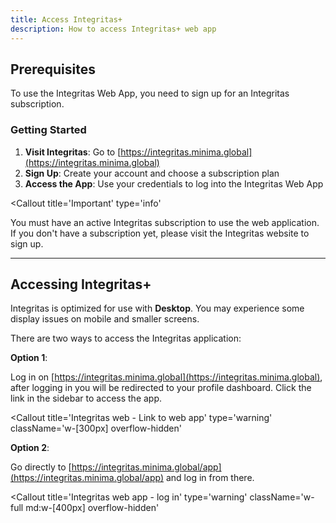 ```yaml
---
title: Access Integritas+
description: How to access Integritas+ web app
---
```


## Prerequisites

To use the Integritas Web App, you need to sign up for an Integritas subscription.

### Getting Started

1. **Visit Integritas**: Go to [https://integritas.minima.global](https://integritas.minima.global)
2. **Sign Up**: Create your account and choose a subscription plan
3. **Access the App**: Use your credentials to log into the Integritas Web App

<Callout
  title='Important'
  type='info'
>
  You must have an active Integritas subscription to use the web application. If
  you don't have a subscription yet, please visit the Integritas website to sign
  up.
</Callout>

---

## Accessing Integritas+

Integritas is optimized for use with **Desktop**. You may experience some display issues on mobile and smaller screens.

There are two ways to access the Integritas application:

**Option 1**:

Log in on [https://integritas.minima.global](https://integritas.minima.global), after logging in you will be redirected to your profile dashboard. Click the link in the sidebar to access the app.

<Callout
  title='Integritas web - Link to web app'
  type='warning'
  className='w-[300px] overflow-hidden'
>
  <ImageZoom
    width={380}
    height={400}
    alt='Integritas web - link to web app'
    src='/guide-web/app-link.png'
    className='w-full h-auto object-contain'
  />
</Callout>

**Option 2**:

Go directly to [https://integritas.minima.global/app](https://integritas.minima.global/app) and log in from there.

<Callout
  title='Integritas web app - log in'
  type='warning'
  className='w-full md:w-[400px] overflow-hidden'
>
  <ImageZoom
    width={400}
    height={400}
    alt='Integritas web app - log in'
    src='/guide-web/login.png'
    className='w-full h-auto object-contain'
  />
</Callout>
